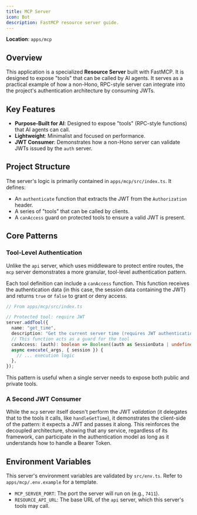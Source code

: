 ```yaml
---
title: MCP Server
icon: Bot
description: FastMCP resource server guide.
---
```


**Location**: `apps/mcp`

## Overview

This application is a specialized **Resource Server** built with FastMCP. It is designed to expose 
"tools" that can be called by AI agents. It serves as a practical example of how a non-Hono, RPC-style 
server can integrate into the project's authentication architecture by consuming JWTs.

## Key Features

*   **Purpose-Built for AI**: Designed to expose "tools" (RPC-style functions) that AI agents can call.
*   **Lightweight**: Minimalist and focused on performance.
*   **JWT Consumer**: Demonstrates how a non-Hono server can validate JWTs issued by the `auth` server.

## Project Structure

The server's logic is primarily contained in `apps/mcp/src/index.ts`. It defines:

*   An `authenticate` function that extracts the JWT from the `Authorization` header.
*   A series of "tools" that can be called by clients.
*   A `canAccess` guard on protected tools to ensure a valid JWT is present.

## Core Patterns

### Tool-Level Authentication

Unlike the `api` server, which uses middleware to protect entire routes, the `mcp` server demonstrates a 
more granular, tool-level authentication pattern.

Each tool definition can include a `canAccess` function. This function receives the authentication data 
(in this case, the session data containing the JWT) and returns `true` or `false` to grant or deny 
access.

```typescript
// From apps/mcp/src/index.ts

// Protected tool: require JWT
server.addTool({
  name: "get_time",
  description: "Get the current server time (requires JWT authentication)",
  // This function acts as a guard for the tool
  canAccess: (auth): boolean => Boolean((auth as SessionData | undefined)?.jwt),
  async execute(_args, { session }) {
    // ... execution logic
  },
});
```

This pattern is useful when a single server needs to expose both public and private tools.

### A Second JWT Consumer

While the `mcp` server itself doesn't perform the JWT *validation* (it delegates that to the tools it 
calls, like `handleGetTime`), it demonstrates the client-side of the pattern: it expects a JWT and 
passes it along. This reinforces the decoupled architecture, showing that any service, regardless of its 
framework, can participate in the authentication model as long as it understands how to handle a Bearer 
Token.

## Environment Variables

This server's environment variables are validated by `src/env.ts`. Refer to `apps/mcp/.env.example` for 
a template.

*   `MCP_SERVER_PORT`: The port the server will run on (e.g., `7411`).
*   `RESOURCE_API_URL`: The base URL of the `api` server, which this server's tools may call.
